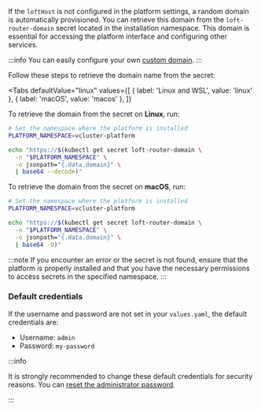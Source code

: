 
If the `loftHost` is not configured in the platform settings, a random domain is
automatically provisioned. You can retrieve this domain from the
`loft-router-domain` secret located in the installation namespace. This domain
is essential for accessing the platform interface and configuring other
services.

:::info
You can easily configure your own [custom domain](/platform/configure/domain).
:::

Follow these steps to retrieve the domain name from the secret:

<Tabs
  defaultValue="linux"
  values={[
    { label: 'Linux and WSL', value: 'linux' },
    { label: 'macOS', value: 'macos' },
  ]}
>
<TabItem value="linux">

To retrieve the domain from the secret on **Linux**, run:

```bash title="Retrieve domain value."
# Set the namespace where the platform is installed
PLATFORM_NAMESPACE=vcluster-platform

echo "https://$(kubectl get secret loft-router-domain \
  -n "$PLATFORM_NAMESPACE" \
  -o jsonpath="{.data.domain}" \
  | base64 --decode)"
```

</TabItem>
<TabItem value="macos">

To retrieve the domain from the secret on **macOS**, run:

```bash title="Retrieve domain value."
# Set the namespace where the platform is installed
PLATFORM_NAMESPACE=vcluster-platform

echo "https://$(kubectl get secret loft-router-domain \
  -n "$PLATFORM_NAMESPACE" \
  -o jsonpath="{.data.domain}" \
  | base64 -D)"
```

</TabItem>
</Tabs>


:::note
If you encounter an error or the secret is not found, ensure that the platform is properly installed and that you have the necessary permissions to access secrets in the specified namespace.
:::

### Default credentials

If the username and password are not set in your `values.yaml`, the default credentials are:

- Username: `admin`
- Password: `my-password`

:::info
<!-- vale off -->
It is strongly recommended to change these default credentials for security
reasons. You can [reset the administrator password](/platform/how-to/reset-admin-password).
<!-- vale on -->
:::
